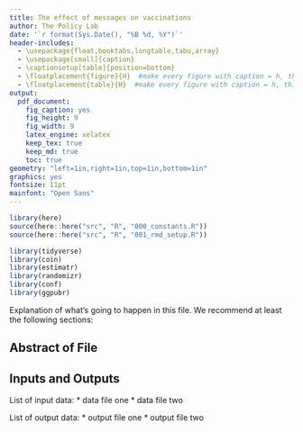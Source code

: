 ```yaml
---
title: The effect of messages on vaccinations
author: The Policy Lab
date: '`r format(Sys.Date(), "%B %d, %Y")`'
header-includes:
  - \usepackage{float,booktabs,longtable,tabu,array}
  - \usepackage[small]{caption}
  - \captionsetup[table]{position=bottom}
  - \floatplacement{figure}{H}  #make every figure with caption = h, this was the fix
  - \floatplacement{table}{H}  #make every figure with caption = h, this was the fix
output:
  pdf_document:
    fig_caption: yes
    fig_height: 9
    fig_width: 9
    latex_engine: xelatex
    keep_tex: true
    keep_md: true
    toc: true
geometry: "left=1in,right=1in,top=1in,bottom=1in"
graphics: yes
fontsize: 11pt
mainfont: "Open Sans"
---
```


```r
library(here)
source(here::here("src", "R", "000_constants.R"))
source(here::here("src", "R", "001_rmd_setup.R"))

library(tidyverse)
library(coin)
library(estimatr)
library(randomizr)
library(conf)
library(ggpubr)
```

Explanation of what's going to happen in this file. We recommend at least the following
sections:

## Abstract of File

## Inputs and Outputs

List of input data:
  * data file one
  * data file two

List of output data:
  * output file one
  * output file two
